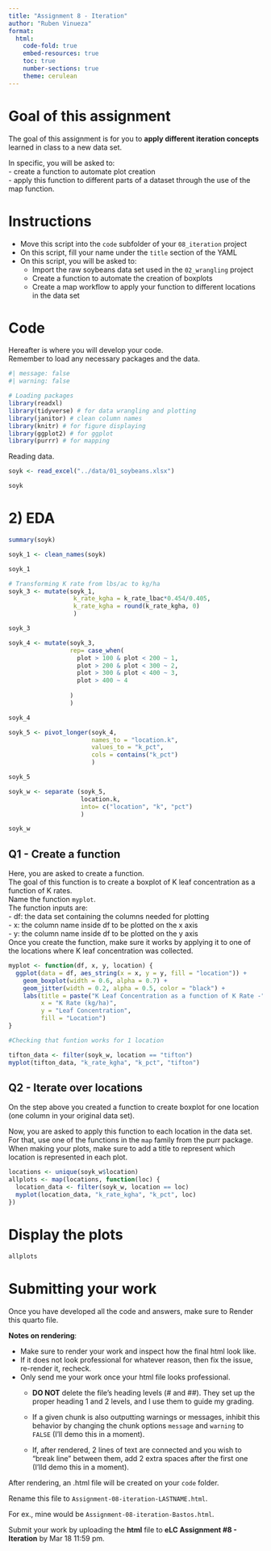 ```yaml
---
title: "Assignment 8 - Iteration"
author: "Ruben Vinueza"  
format:
  html:
    code-fold: true 
    embed-resources: true
    toc: true
    number-sections: true
    theme: cerulean
---
```


# Goal of this assignment

The goal of this assignment is for you to **apply different iteration concepts** learned in class to a new data set.

In specific, you will be asked to:\
- create a function to automate plot creation\
- apply this function to different parts of a dataset through the use of the map function.

# Instructions

-   Move this script into the `code` subfolder of your `08_iteration` project\
-   On this script, fill your name under the `title` section of the YAML\
-   On this script, you will be asked to:
    -   Import the raw soybeans data set used in the `02_wrangling` project\
    -   Create a function to automate the creation of boxplots\
    -   Create a map workflow to apply your function to different locations in the data set

# Code

Hereafter is where you will develop your code.\
Remember to load any necessary packages and the data.

```r
#| message: false
#| warning: false

# Loading packages
library(readxl)
library(tidyverse) # for data wrangling and plotting
library(janitor) # clean column names
library(knitr) # for figure displaying
library(ggplot2) # for ggplot
library(purrr) # for mapping
```

Reading data.

```r
soyk <- read_excel("../data/01_soybeans.xlsx")

soyk
```

# 2) EDA

```r
summary(soyk)
```

```r
soyk_1 <- clean_names(soyk)

soyk_1
```

```r
# Transforming K rate from lbs/ac to kg/ha
soyk_3 <- mutate(soyk_1,
                  k_rate_kgha = k_rate_lbac*0.454/0.405,
                  k_rate_kgha = round(k_rate_kgha, 0)
                  )

soyk_3
```

```r
soyk_4 <- mutate(soyk_3,
                 rep= case_when(
                   plot > 100 & plot < 200 ~ 1,
                   plot > 200 & plot < 300 ~ 2, 
                   plot > 300 & plot < 400 ~ 3,
                   plot > 400 ~ 4
                   
                 )
                 )

soyk_4
```

```r
soyk_5 <- pivot_longer(soyk_4,
                       names_to = "location.k",
                       values_to = "k_pct",
                       cols = contains("k_pct")
                       )

soyk_5
```

```r
soyk_w <- separate (soyk_5,
                    location.k,
                    into= c("location", "k", "pct")
                    )

soyk_w
```

## Q1 - Create a function

Here, you are asked to create a function.\
The goal of this function is to create a boxplot of K leaf concentration as a function of K rates.\
Name the function `myplot`.\
The function inputs are:\
- df: the data set containing the columns needed for plotting\
- x: the column name inside df to be plotted on the x axis\
- y: the column name inside df to be plotted on the y axis\
Once you create the function, make sure it works by applying it to one of the locations where K leaf concentration was collected.

```r

myplot <- function(df, x, y, location) {
  ggplot(data = df, aes_string(x = x, y = y, fill = "location")) +
    geom_boxplot(width = 0.6, alpha = 0.7) +
    geom_jitter(width = 0.2, alpha = 0.5, color = "black") +
    labs(title = paste("K Leaf Concentration as a function of K Rate -", location),
         x = "K Rate (kg/ha)", 
         y = "Leaf Concentration", 
         fill = "Location")
}

#Checking that funtion works for 1 location

tifton_data <- filter(soyk_w, location == "tifton")
myplot(tifton_data, "k_rate_kgha", "k_pct", "tifton")
```

## Q2 - Iterate over locations

On the step above you created a function to create boxplot for one location (one column in your original data set).

Now, you are asked to apply this function to each location in the data set.\
For that, use one of the functions in the `map` family from the purr package.\
When making your plots, make sure to add a title to represent which location is represented in each plot.

```r
locations <- unique(soyk_w$location)
allplots <- map(locations, function(loc) {
  location_data <- filter(soyk_w, location == loc)
  myplot(location_data, "k_rate_kgha", "k_pct", loc)
}) 
```

# Display the plots

```r
allplots
```

# Submitting your work

Once you have developed all the code and answers, make sure to Render this quarto file.

**Notes on rendering**:

-   Make sure to render your work and inspect how the final html look like.\
-   If it does not look professional for whatever reason, then fix the issue, re-render it, recheck.\
-   Only send me your work once your html file looks professional.
    -   **DO NOT** delete the file's heading levels (# and ##). They set up the proper heading 1 and 2 levels, and I use them to guide my grading.\

    -   If a given chunk is also outputting warnings or messages, inhibit this behavior by changing the chunk options `message` and `warning` to `FALSE` (I'll demo this in a moment).

    -   If, after rendered, 2 lines of text are connected and you wish to "break line" between them, add 2 extra spaces after the first one (I'lld demo this in a moment).

After rendering, an .html file will be created on your `code` folder.

Rename this file to `Assignment-08-iteration-LASTNAME.html`.

For ex., mine would be `Assignment-08-iteration-Bastos.html`.

Submit your work by uploading the **html** file to **eLC Assignment #8 - Iteration** by Mar 18 11:59 pm.
